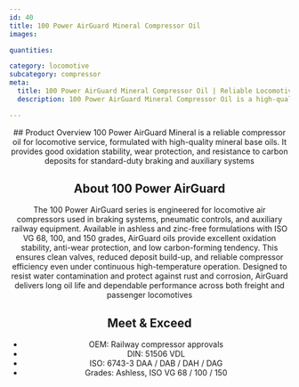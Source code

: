 ```yaml
---
id: 40
title: 100 Power AirGuard Mineral Compressor Oil
images:

quantities:

category: locomotive
subcategory: compressor
meta:
  title: 100 Power AirGuard Mineral Compressor Oil | Reliable Locomotive Compressor Oil
  description: 100 Power AirGuard Mineral Compressor Oil is a high-quality mineral lubricant for locomotive compressors. It provides oxidation stability, wear protection, and resistance to carbon deposits for standard-duty braking and auxiliary systems. Meets OEM railway approvals, DIN 51506 VDL, and ISO 6743-3 standards. Available in Ashless ISO VG 68 / 100 / 150 grades.

---
```


<Header>
  ## Product Overview
  100 Power AirGuard Mineral is a reliable compressor oil for
locomotive service, formulated with high-quality mineral base oils.
It provides good oxidation stability, wear protection, and resistance
to carbon deposits for standard-duty braking and auxiliary systems

## About 100 Power AirGuard
The 100 Power AirGuard series is engineered for locomotive air compressors used in braking
systems, pneumatic controls, and auxiliary railway equipment. Available in ashless and zinc-free
formulations with ISO VG 68, 100, and 150 grades, AirGuard oils provide excellent oxidation stability,
anti-wear protection, and low carbon-forming tendency. This ensures clean valves, reduced
deposit build-up, and reliable compressor efficiency even under continuous high-temperature
operation. Designed to resist water contamination and protect against rust and corrosion,
AirGuard delivers long oil life and dependable performance across both freight and passenger
locomotives

  ## Meet & Exceed
  - OEM: Railway compressor approvals
  - DIN: 51506 VDL
  - ISO: 6743-3 DAA / DAB / DAH / DAG
  - Grades: Ashless, ISO VG 68 / 100 / 150

</Header>

